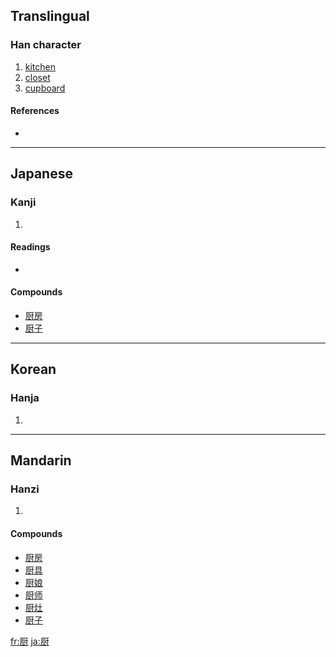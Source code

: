 {{see|廚}}
==Translingual==

===Han character===
{{Han char|rn=27|rad=厂|as=10|sn=12|four=|canj=一一廿戈 (MMTI)}}

# [[kitchen]]
# [[closet]]
# [[cupboard]]

====References====
* {{Han ref|kx=0162.371|dkj=03005|dj=0370.160|hdz=10075.240|uh=53A8|ud=21416}}

----

==Japanese==

===Kanji===
{{ja-kanji|grade=|rs=厂10}}

# {{defn|Japanese}}

====Readings====
* {{ja-readings|on=[[ず]] (zu), [[ちゅう]] (chū)|kun=[[くりや]] (kuriya)}}

====Compounds====
* [[厨房]]
* [[厨子]]

----

==Korean==

===Hanja===
{{ko-hanja|hangeul=주|rv=ju|mr=chu}}

# {{defn|Korean}}

----

==Mandarin==

===Hanzi===
{{cmn-hanzi|tra=廚|pin=[[chú]] ([[chu2]])|wg=ch'u<sup>2</sup>}}

# {{defn|Mandarin}}

====Compounds====
* [[厨房]]
* [[厨具]]
* [[厨娘]]
* [[厨师]]
* [[厨灶]]
* [[厨子]]

[[fr:厨]]
[[ja:厨]]